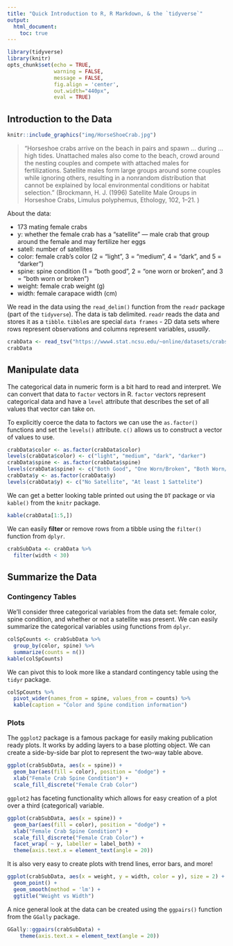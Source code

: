 ```yaml
---
title: "Quick Introduction to R, R Markdown, & the `tidyverse`"
output: 
  html_document:
    toc: true
---
```


```r
library(tidyverse)
library(knitr)
opts_chunk$set(echo = TRUE, 
               warning = FALSE, 
               message = FALSE, 
               fig.align = 'center', 
               out.width="440px", 
               eval = TRUE)
```

## Introduction to the Data

```r
knitr::include_graphics("img/HorseShoeCrab.jpg")
```

> “Horseshoe crabs arrive on the beach in pairs and spawn ... during ... high tides. Unattached males also come to the beach, crowd around the nesting couples and compete with attached males for fertilizations. Satellite males form large groups around some couples while ignoring others, resulting in a nonrandom distribution that cannot be explained by local environmental conditions or habitat selection.” (Brockmann, H. J. (1996) Satellite Male Groups in Horseshoe Crabs, Limulus polyphemus, Ethology, 102, 1–21. )  

About the data:   

- 173 mating female crabs
- y: whether the female crab has a “satellite” — male crab that group around the female and may fertilize her eggs
- satell: number of satellites
- color: female crab’s color (2 = "light", 3 = "medium", 4 = "dark", and 5 = "darker")
- spine: spine condition (1 = “both good”, 2 = “one worn or broken”, and 3 = “both worn or broken”) 
- weight: female crab weight (g)
- width: female carapace width (cm) 

We read in the data using the `read_delim()` function from the `readr` package (part of the `tidyverse`).  The data is tab delimited.  `readr` reads the data and stores it as a `tibble`.  `tibble`s are special `data frames` - 2D data sets where rows represent observations and columns represent variables, *usually*.

```r
crabData <- read_tsv("https://www4.stat.ncsu.edu/~online/datasets/crabs.txt")
crabData
```




## Manipulate data

The categorical data in numeric form is a bit hard to read and interpret.  We can convert that data to `factor` vectors in R.  `factor` vectors represent categorical data and have a `level` attribute that describes the set of all values that vector can take on.

To explicitly coerce the data to factors we can use the `as.factor()` functions and set the `levels()` attribute.  `c()` allows us to construct a vector of values to use.

```r
crabData$color <- as.factor(crabData$color)
levels(crabData$color) <- c("light", "medium", "dark", "darker")
crabData$spine <- as.factor(crabData$spine)
levels(crabData$spine) <- c("Both Good", "One Worn/Broken", "Both Worn/Broken")
crabData$y <- as.factor(crabData$y)
levels(crabData$y) <- c("No Satellite", "At least 1 Sattelite")
```

We can get a better looking table printed out using the `DT` package or via `kable()` from the `knitr` package.

```r
kable(crabData[1:5,])
```

We can easily **filter** or remove rows from a tibble using the `filter()` function from `dplyr`.

```r
crabSubData <- crabData %>%
  filter(width < 30)
```

## Summarize the Data

### Contingency Tables

We'll consider three categorical variables from the data set: female color, spine condition, and whether or not a satellite was present.  We can easily summarize the categorical variables using functions from `dplyr`.

```r
colSpCounts <- crabSubData %>% 
  group_by(color, spine) %>% 
  summarize(counts = n())
kable(colSpCounts)
```

We can pivot this to look more like a standard contingency table using the `tidyr` package.

```r
colSpCounts %>% 
  pivot_wider(names_from = spine, values_from = counts) %>%
  kable(caption = "Color and Spine condition information")
```


\newpage

### Plots 

The `ggplot2` package is a famous package for easily making publication ready plots.  It works by adding layers to a base plotting object.  We can create a side-by-side bar plot to represent the two-way table above.

```r
ggplot(crabSubData, aes(x = spine)) + 
  geom_bar(aes(fill = color), position = "dodge") + 
  xlab("Female Crab Spine Condition") + 
  scale_fill_discrete("Female Crab Color")
```

\newpage

`ggplot2` has faceting functionality which allows for easy creation of a plot over a third (categorical) variable.

```r
ggplot(crabSubData, aes(x = spine)) + 
  geom_bar(aes(fill = color), position = "dodge") + 
  xlab("Female Crab Spine Condition") + 
  scale_fill_discrete("Female Crab Color") + 
  facet_wrap( ~ y, labeller = label_both) +
  theme(axis.text.x = element_text(angle = 20))
```

\newpage

It is also very easy to create plots with trend lines, error bars, and more!

```r
ggplot(crabSubData, aes(x = weight, y = width, color = y), size = 2) +  
  geom_point() +     
  geom_smooth(method = 'lm') + 
  ggtitle("Weight vs Width")
```

\newpage

A nice general look at the data can be created using the `ggpairs()` function from the `GGally` package.

```r
GGally::ggpairs(crabSubData) +
    theme(axis.text.x = element_text(angle = 20))
```

